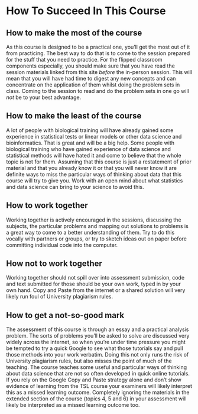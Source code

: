 # How To Succeed In This Course {.unnumbered}

## How to make the most of the course

As this course is designed to be a practical one, you'll get the most out of it from practicing. The best way to do that is to come to the session prepared for the stuff that you need to practice. For the flipped classroom components especially, you should make sure that you have read the session materials linked from this site _before_ the in-person session. This will mean that you will have had time to digest any new concepts and can concentrate on the application of them whilst doing the problem sets in class. Coming to the session to read and do the problem sets in one go will _not_ be to your best advantage. 

## How to make the least of the course

A lot of people with biological training will have already gained some experience in statistical tests or linear models or other data science and bioinformatics. That is great and will be a big help. Some people with biological training who have gained experience of data science and statistical methods will have hated it and come to believe that the whole topic is not for them. Assuming that this course is just a restatement of prior material and that you already know it or that you will never know it are definite ways to miss the particular ways of thinking about data that this course will try to give you. Work with an open mind about what statistics and data science can bring to your science to avoid this. 

## How to work together

Working together is actively encouraged in the sessions, discussing the subjects, the particular problems and mapping out solutions to problems is a great way to come to a better understanding of them. Try to do this vocally with partners or groups, or try to sketch ideas out on paper before committing individual code into the computer.

## How not to work together

Working together should not spill over into assessment submission, code and text submitted for those should be your own work, typed in by your own hand. Copy and Paste from the internet or a shared solution will very likely run foul of University plagiarism rules. 

## How to get a not-so-good mark

The assessment of this course is through an essay and a practical analysis problem. The sorts of problems you'll be asked to solve are discussed very widely across the internet, so when you're under time pressure you might be tempted to try a quick Google to see what those tutorials say and pull those methods into your work verbatim. Doing this not only runs the risk of University plagiarism rules, but also misses the point of much of the teaching. The course teaches some useful and particular ways of thinking about data science that are not so often developed in quick online tutorials. If you rely on the Google Copy and Paste strategy alone and don't show evidence of learning from the TSL course your examiners will likely interpret this as a missed learning outcome. Completely ignoring the materials in the extended section of the course (topics 4, 5 and 6) in your assessment will likely be interpreted as a missed learning outcome too.
